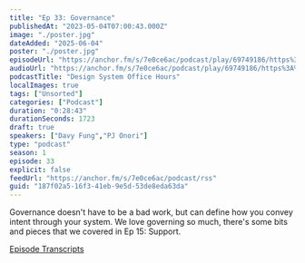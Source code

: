 ```yaml
---
title: "Ep 33: Governance"
publishedAt: "2023-05-04T07:00:43.000Z"
image: "./poster.jpg"
dateAdded: "2025-06-04"
poster: "./poster.jpg"
episodeUrl: "https://anchor.fm/s/7e0ce6ac/podcast/play/69749186/https%3A%2F%2Fd3ctxlq1ktw2nl.cloudfront.net%2Fstaging%2F2023-4-3%2F1094945d-cbc6-3c31-d88f-24f391b4ec4c.mp3"
audioUrl: "https://anchor.fm/s/7e0ce6ac/podcast/play/69749186/https%3A%2F%2Fd3ctxlq1ktw2nl.cloudfront.net%2Fstaging%2F2023-4-3%2F1094945d-cbc6-3c31-d88f-24f391b4ec4c.mp3"
podcastTitle: "Design System Office Hours"
localImages: true
tags: ["Unsorted"]
categories: ["Podcast"]
duration: "0:28:43"
durationSeconds: 1723
draft: true
speakers: ["Davy Fung","PJ Onori"]
type: "podcast"
season: 1
episode: 33
explicit: false
feedUrl: "https://anchor.fm/s/7e0ce6ac/podcast/rss"
guid: "187f02a5-16f3-41eb-9e5d-53de8eda63da"
---
```

Governance doesn't have to be a bad work, but can define how you convey intent through your system. We love governing so much, there's some bits and pieces that we covered in Ep 15: Support.

[Episode Transcripts](https://docs.google.com/document/d/1eBPOj7pQJBKCsc4uWlMM1XwwfTOLiK7Av_qEbwu2F_M/edit?usp=sharing)
